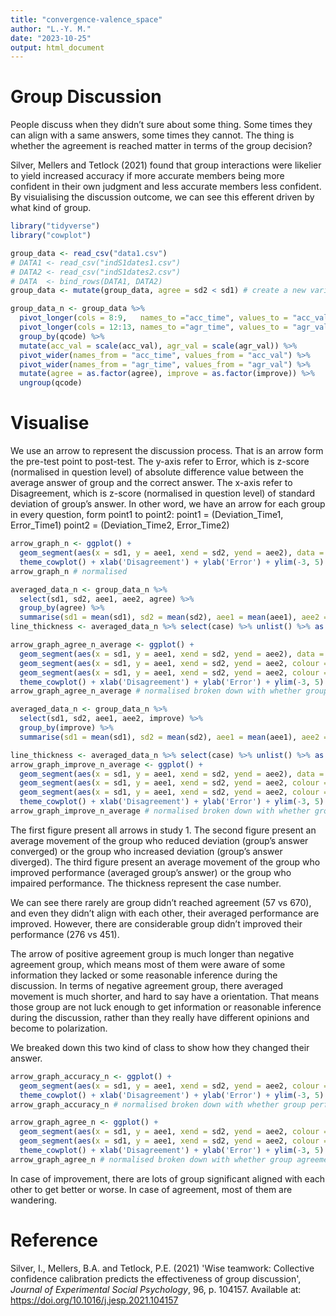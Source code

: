 ```yaml
---
title: "convergence-valence_space"
author: "L.-Y. M."
date: "2023-10-25"
output: html_document
---
```


# Group Discussion

People discuss when they didn't sure about some thing. Some times they can align with a same answers, some times they cannot. The thing is whether the agreement is reached matter in terms of the group decision?

Silver, Mellers and Tetlock (2021) found that group interactions were likelier to yield increased accuracy if more accurate members being more confident in their own judgment and less accurate members less confident. By visuialising the discussion outcome, we can see this efferent driven by what kind of group.

```r
library("tidyverse")
library("cowplot")

group_data <- read_csv("data1.csv")
# DATA1 <- read_csv("indS1dates1.csv")
# DATA2 <- read_csv("indS1dates2.csv")
# DATA  <- bind_rows(DATA1, DATA2)
group_data <- mutate(group_data, agree = sd2 < sd1) # create a new variable to indicate whether group agreement formed

group_data_n <- group_data %>% 
  pivot_longer(cols = 8:9,   names_to ="acc_time", values_to = "acc_val") %>% 
  pivot_longer(cols = 12:13, names_to ="agr_time", values_to = "agr_val") %>% 
  group_by(qcode) %>% 
  mutate(acc_val = scale(acc_val), agr_val = scale(agr_val)) %>% 
  pivot_wider(names_from = "acc_time", values_from = "acc_val") %>% 
  pivot_wider(names_from = "agr_time", values_from = "agr_val") %>% 
  mutate(agree = as.factor(agree), improve = as.factor(improve)) %>% 
  ungroup(qcode)
```

# Visualise

We use an arrow to represent the discussion process. That is an arrow form the pre-test point to post-test. The y-axis refer to Error, which is z-score (normalised in question level) of absolute difference value between the average answer of group and the correct answer. The x-axis refer to Disagreement, which is z-score (normalised in question level) of standard deviation of group's answer. In other word, we have an arrow for each group in every question, form point1 to point2: point1 = (Deviation_Time1, Error_Time1) point2 = (Deviation_Time2, Error_Time2)

```r
arrow_graph_n <- ggplot() +
  geom_segment(aes(x = sd1, y = aee1, xend = sd2, yend = aee2), data = group_data_n, arrow = arrow(), alpha = 0.2, size = 0.1) + 
  theme_cowplot() + xlab('Disagreement') + ylab('Error') + ylim(-3, 5) + xlim(-2, 5) + theme(aspect.ratio=1) 
arrow_graph_n # normalised 

averaged_data_n <- group_data_n %>% 
  select(sd1, sd2, aee1, aee2, agree) %>% 
  group_by(agree) %>% 
  summarise(sd1 = mean(sd1), sd2 = mean(sd2), aee1 = mean(aee1), aee2 = mean(aee2), case = n()/100)
line_thickness <- averaged_data_n %>% select(case) %>% unlist() %>% as.vector() # don't mapping thickness by aes(size = x)

arrow_graph_agree_n_average <- ggplot() +
  geom_segment(aes(x = sd1, y = aee1, xend = sd2, yend = aee2), data = group_data_n, arrow = arrow(), alpha = 0.2, size = 0.1) + 
  geom_segment(aes(x = sd1, y = aee1, xend = sd2, yend = aee2, colour = agree), data = averaged_data_n %>% filter(agree == 'TRUE'), arrow = arrow(), alpha = 1, lwd = line_thickness[2]) + 
  geom_segment(aes(x = sd1, y = aee1, xend = sd2, yend = aee2, colour = agree), data = averaged_data_n %>% filter(agree == 'FALSE'), arrow = arrow(), alpha = 1, lwd = line_thickness[1]) + 
  theme_cowplot() + xlab('Disagreement') + ylab('Error') + ylim(-3, 5) + xlim(-2, 5) + guides(size = "none") + theme(aspect.ratio=1)
arrow_graph_agree_n_average # normalised broken down with whether group agreement were formed

averaged_data_n <- group_data_n %>% 
  select(sd1, sd2, aee1, aee2, improve) %>% 
  group_by(improve) %>% 
  summarise(sd1 = mean(sd1), sd2 = mean(sd2), aee1 = mean(aee1), aee2 = mean(aee2), case = n()/100)

line_thickness <- averaged_data_n %>% select(case) %>% unlist() %>% as.vector()
arrow_graph_improve_n_average <- ggplot() +
  geom_segment(aes(x = sd1, y = aee1, xend = sd2, yend = aee2), data = group_data_n, arrow = arrow(), alpha = 0.2, size = 0.1) +
  geom_segment(aes(x = sd1, y = aee1, xend = sd2, yend = aee2, colour = improve), data = averaged_data_n %>% filter(improve == 1), arrow = arrow(), alpha = 1, lwd = line_thickness[2]) + 
  geom_segment(aes(x = sd1, y = aee1, xend = sd2, yend = aee2, colour = improve), data = averaged_data_n %>% filter(improve == 0), arrow = arrow(), alpha = 1, lwd = line_thickness[1]) + 
  theme_cowplot() + xlab('Disagreement') + ylab('Error') + ylim(-3, 5) + xlim(-2, 5) + guides(size = "none") + theme(aspect.ratio=1)
arrow_graph_improve_n_average # normalised broken down with whether group agreement were formed
```

The first figure present all arrows in study 1. The second figure present an average movement of the group who reduced deviation (group's answer converged) or the group who increased deviation (group's answer diverged). The third figure present an average movement of the group who improved performance (averaged group's answer) or the group who impaired performance. The thickness represent the case number.

We can see there rarely are group didn't reached agreement (57 vs 670), and even they didn't align with each other, their averaged performance are improved. However, there are considerable group didn't improved their performance (276 vs 451).

The arrow of positive agreement group is much longer than negative agreement group, which means most of them were aware of some information they lacked or some reasonable inference during the discussion. In terms of negative agreement group, there averaged movement is much shorter, and hard to say have a orientation. That means those group are not luck enough to get information or reasonable inference during the discussion, rather than they really have different opinions and become to polarization.

We breaked down this two kind of class to show how they changed their answer.

```r
arrow_graph_accuracy_n <- ggplot() +
  geom_segment(aes(x = sd1, y = aee1, xend = sd2, yend = aee2, colour = improve), data = group_data_n, arrow = arrow(), alpha = 0.4) + 
  theme_cowplot() + xlab('Disagreement') + ylab('Error') + ylim(-3, 5) + xlim(-2, 5)
arrow_graph_accuracy_n # normalised broken down with whether group performance were improved

arrow_graph_agree_n <- ggplot() +
  geom_segment(aes(x = sd1, y = aee1, xend = sd2, yend = aee2, colour = agree), data = group_data_n %>% filter(agree == 'TRUE'), arrow = arrow(), alpha = 0.4) + 
  geom_segment(aes(x = sd1, y = aee1, xend = sd2, yend = aee2, colour = agree), data = group_data_n %>% filter(agree == 'FALSE'), arrow = arrow(), alpha = 0.4) + 
  theme_cowplot() + xlab('Disagreement') + ylab('Error') + ylim(-3, 5) + xlim(-2, 5)
arrow_graph_agree_n # normalised broken down with whether group agreement were formed
```

In case of improvement, there are lots of group significant aligned with each other to get better or worse. In case of agreement, most of them are wandering.

# Reference

Silver, I., Mellers, B.A. and Tetlock, P.E. (2021) \'Wise teamwork: Collective confidence calibration predicts the effectiveness of group discussion\', *Journal of Experimental Social Psychology*, 96, p. 104157. Available at: <https://doi.org/10.1016/j.jesp.2021.104157>

